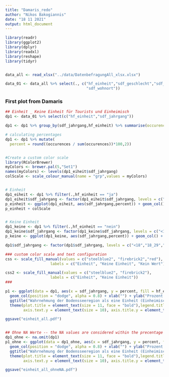 ```yaml
---
title: "Damaris_redo"
author: "Nikos Bakogiannis"
date: "18 11 2021"
output: html_document
---
```



```r
library(readr)
library(ggplot2)
library(dplyr)
library(readxl)
library(reshape)
library(tidyr)


data_all <- read_xlsx("../data/DatenbefragungAll_xlsx.xlsx")

data_01 <- data_all %>% select(., c("hf_einheit","sdf_geschlecht","sdf_jahrgang","hf_tourist_einheimisch",
                                    "sdf_wohnort"))
```

### First plot from Damaris
```r
## Einheit _ Keine Einheit für Tourists und Einheimisch
dp1 <- data_01 %>% select(c("hf_einheit","sdf_jahrgang"))

dp1 <- dp1 %>% group_by(sdf_jahrgang,hf_einheit) %>% summarise(occurences = n())

# calculating percentages
dp1 <- dp1 %>% mutate(
  percent = round((occurences / sum(occurences))*100,2))


#Create a custom color scale
library(RColorBrewer)
myColors <- brewer.pal(5,"Set1")
names(myColors) <- levels(dp1_eiheit$sdf_jahrgang)
colScale <- scale_colour_manual(name = "grp",values = myColors)


# Einheit
dp1_eiheit <- dp1 %>% filter(.,hf_einheit == "ja")
dp1_eiheit$sdf_jahrgang <- factor(dp1_eiheit$sdf_jahrgang, levels = c("<18","18_29","30_60",">60","NA"))
p_einheit <- ggplot(dp1_eiheit, aes(sdf_jahrgang,percent)) + geom_col()
p_einheit + colScale


# Keine Einheit
dp1_keine <- dp1 %>% filter(.,hf_einheit == "nein")
dp1_keine$sdf_jahrgang <- factor(dp1_keine$sdf_jahrgang, levels = c("<18","18_29","30_60",">60","NA"))
p_keine <- ggplot(dp1_keine, aes(sdf_jahrgang,percent)) + geom_col() + theme_minimal() 
```


```r
dp1$sdf_jahrgang <- factor(dp1$sdf_jahrgang, levels = c("<18","18_29","30_60",">60","NA"))

### custom color scale and text configuration
css <- scale_fill_manual(values = c("steelblue2", "firebrick2","red"),
                    labels = c("Einheit", "Keine Einheit", "Kein Wert"))

css2 <- scale_fill_manual(values = c("steelblue2", "firebrick2"),
                    labels = c("Einheit", "Keine Einheit"))
###

p1 <- ggplot(data = dp1, aes(x = sdf_jahrgang, y = percent, fill = hf_einheit)) +
  geom_col(position = "dodge", alpha = 0.8) + xlab("") + ylab("Prozent %") + 
  ggtitle("Wahrnehmung der Bodensseeregion als eine Einheit (Einheimisch und Touristen)") + 
  theme(plot.title = element_text(size = 11, face = "bold"),legend.title = element_blank(), legend.position="bottom",
        axis.text.y = element_text(size = 10), axis.title.y = element_text(size = 10)) + css 

ggsave("einheit_all.pdf")


## Ohne NA Werte -- the NA values are considered within the precentage calculation though
dp1_ohne <- na.omit(dp1)
p1_ohne <- ggplot(data = dp1_ohne, aes(x = sdf_jahrgang, y = percent, fill = hf_einheit)) +
  geom_col(position = "dodge", alpha = 0.8) + xlab("") + ylab("Prozent %") + 
  ggtitle("Wahrnehmung der Bodensseeregion als eine Einheit (Einheimisch und Touristen)") + 
  theme(plot.title = element_text(size = 11, face = "bold"),legend.title = element_blank(), legend.position="bottom",
        axis.text.y = element_text(size = 10), axis.title.y = element_text(size = 10)) + css2 

ggsave("einheit_all_ohneNA.pdf")
```

